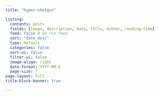 ```yaml
---
title: "hyper-shotgun"

listing:
  contents: posts
  fields: [image, description, date, title, author, reading-time]
  feed: false # no rss feed
  sort: "date desc"
  type: default
  categories: false
  sort-ui: false
  filter-ui: false
  image-align: right
  date-format: YYYY-MM-D
  page-size: 7
page-layout: full
title-block-banner: true

---
```

